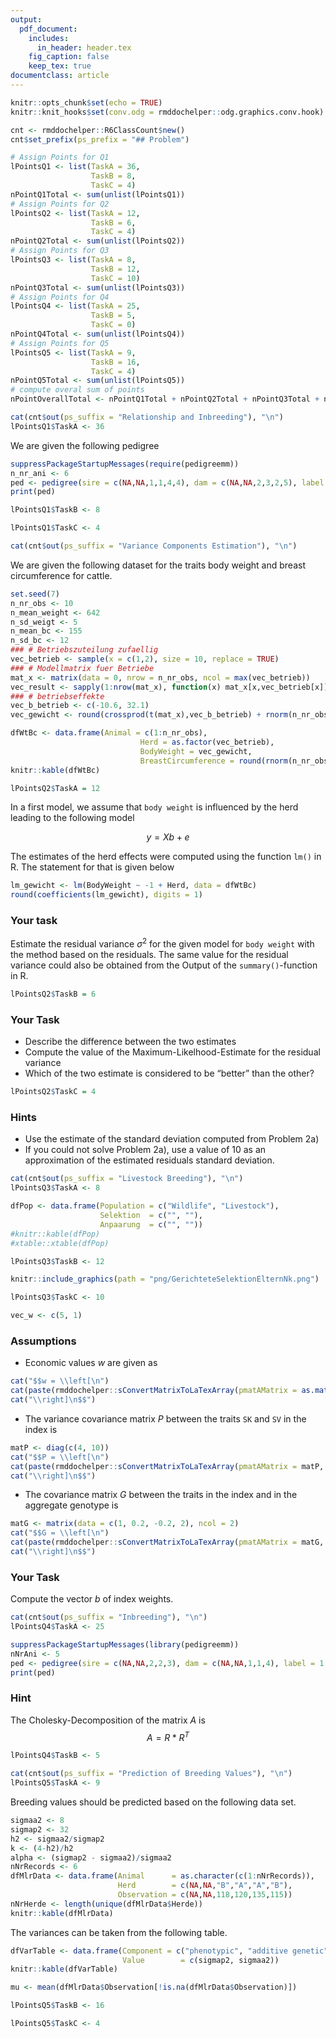 ```yaml
---
output:
  pdf_document:
    includes:
      in_header: header.tex
    fig_caption: false
    keep_tex: true
documentclass: article
---
```


```r
knitr::opts_chunk$set(echo = TRUE)
knitr::knit_hooks$set(conv.odg = rmddochelper::odg.graphics.conv.hook)
```

```r
cnt <- rmddochelper::R6ClassCount$new()
cnt$set_prefix(ps_prefix = "## Problem")
```


```r
# Assign Points for Q1
lPointsQ1 <- list(TaskA = 36,
                  TaskB = 8,
                  TaskC = 4)
nPointQ1Total <- sum(unlist(lPointsQ1))
# Assign Points for Q2
lPointsQ2 <- list(TaskA = 12,
                  TaskB = 6,
                  TaskC = 4)
nPointQ2Total <- sum(unlist(lPointsQ2))
# Assign Points for Q3
lPointsQ3 <- list(TaskA = 8,
                  TaskB = 12,
                  TaskC = 10)
nPointQ3Total <- sum(unlist(lPointsQ3))
# Assign Points for Q4
lPointsQ4 <- list(TaskA = 25,
                  TaskB = 5,
                  TaskC = 0)
nPointQ4Total <- sum(unlist(lPointsQ4))
# Assign Points for Q5
lPointsQ5 <- list(TaskA = 9,
                  TaskB = 16,
                  TaskC = 4)
nPointQ5Total <- sum(unlist(lPointsQ5))
# compute overal sum of points
nPointOverallTotal <- nPointQ1Total + nPointQ2Total + nPointQ3Total + nPointQ4Total + nPointQ5Total
```


\thispagestyle{empty}

\begin{tabular}{l}
ETH Zurich \\
D-USYS\\
Institute of Agricultural Sciences\\
\end{tabular}

\vspace{15ex}
\begin{center}
\huge
Final Exam  \\ \vspace{1ex}
Livestock Breeding and Genomics \\  \vspace{1ex}
FS 2017 \\

\normalsize
\vspace{7ex}
Peter von Rohr 
\end{center}

\vspace{7ex}
\begin{tabular}{p{5cm}lr}
  & \textsc{Date}  & \textsc{\emph{22. December 2017}} \\
  & \textsc{Begin} & \textsc{\emph{09:15 }}\\
  & \textsc{End}   & \textsc{\emph{11:15 }}\\ 
\end{tabular}

\vspace{5ex}
<!-- Table with Name -->
\large
\begin{tabular}{p{2.5cm}p{3cm}p{6cm}}
  &  Name:     &  \\
  &            &  \\
  &  Legi-Nr:  & \\
\end{tabular}
\normalsize

<!-- Table with Points -->

\vspace{9ex}
\begin{center}
\begin{tabular}{|p{3cm}|c|c|}
\hline
Problem  &  Maximal Number of Points  &  Number of Points Reached \\
\hline
1        &  `r nPointQ1Total`         & \\
\hline
2        &  `r nPointQ2Total`         & \\
\hline
3        &  `r nPointQ3Total`         & \\
\hline
4        &  `r nPointQ4Total`          & \\
\hline
5        &  `r nPointQ5Total`          & \\
\hline
Total    &  `r nPointOverallTotal`    & \\
\hline
\end{tabular}
\end{center}

\clearpage
\pagebreak



```r
cat(cnt$out(ps_suffix = "Relationship and Inbreeding"), "\n")
lPointsQ1$TaskA <- 36
```

We are given the following pedigree

```r
suppressPackageStartupMessages(require(pedigreemm))
n_nr_ani <- 6
ped <- pedigree(sire = c(NA,NA,1,1,4,4), dam = c(NA,NA,2,3,2,5), label = c(1:n_nr_ani))
print(ped)
```

\begin{enumerate}
\item[a)] Use the given pedigree to construct the numerator relationship matrix $A$
\points{`r lPointsQ1$TaskA`}
\end{enumerate}



\clearpage
\pagebreak

```r
lPointsQ1$TaskB <- 8
```

\begin{enumerate}
\item[b)] Which elements of the matrix $A$ contain the inbreeding coefficient $F_5$ of animal $5$? What is the value of the inbreeding coefficient $F_5$?
\points{`r lPointsQ1$TaskB`}
\end{enumerate}



\clearpage
\pagebreak

```r
lPointsQ1$TaskC <- 4
```

\begin{enumerate}
\item[c)] Which parents would $5$ need to have, such that $F_5 = 0$ would hold?
\points{`r lPointsQ1$TaskC`}
\end{enumerate}


\clearpage
\pagebreak

```r
cat(cnt$out(ps_suffix = "Variance Components Estimation"), "\n")
```
We are given the following dataset for the traits body weight and breast circumference for cattle.

```r
set.seed(7)
n_nr_obs <- 10
n_mean_weight <- 642
n_sd_weigt <- 5
n_mean_bc <- 155
n_sd_bc <- 12
### # Betriebszuteilung zufaellig
vec_betrieb <- sample(x = c(1,2), size = 10, replace = TRUE)
### # Modellmatrix fuer Betriebe
mat_x <- matrix(data = 0, nrow = n_nr_obs, ncol = max(vec_betrieb))
vec_result <- sapply(1:nrow(mat_x), function(x) mat_x[x,vec_betrieb[x]] <<- 1)
### # betriebseffekte
vec_b_betrieb <- c(-10.6, 32.1)
vec_gewicht <- round(crossprod(t(mat_x),vec_b_betrieb) + rnorm(n_nr_obs, mean = n_mean_weight, sd = n_sd_weigt), digits = 0)

dfWtBc <- data.frame(Animal = c(1:n_nr_obs),
                             Herd = as.factor(vec_betrieb),
                             BodyWeight = vec_gewicht,
                             BreastCircumference = round(rnorm(n_nr_obs, mean = n_mean_bc, sd = n_sd_bc), digits = 0))
knitr::kable(dfWtBc)
```

```r
lPointsQ2$TaskA = 12
```
\begin{enumerate}
\item[a)] What is the value for the estimated resiudal variance for the trait `body weight`, when the following assumptions are met.
\points{`r lPointsQ2$TaskA`}
\end{enumerate}

In a first model, we assume that `body weight` is influenced by the herd leading to the following model 

$$y = Xb + e$$

\begin{tabular}{lll}
wobei  &  & \\
       &  $y$  &  vector of observations for `body weight` \\
       &  $b$  &  vector of herd effects \\
       &  $X$  &  incidence matrix linking observations to herd effects \\
       &  $e$  &  vector with random resiudals with $E[e] = 0$ and $var(e) = I \sigma^2$
\end{tabular}

The estimates of the herd effects were computed using the function `lm()` in R. The statement for that is given below

```r
lm_gewicht <- lm(BodyWeight ~ -1 + Herd, data = dfWtBc)
round(coefficients(lm_gewicht), digits = 1)
```

### Your task
Estimate the residual variance $\sigma^2$ for the given model for `body weight` with the method based on the residuals. The same value for the residual variance could also be obtained from the Output of the `summary()`-function in R.


\clearpage
\pagebreak

```r
lPointsQ2$TaskB = 6
```
\begin{enumerate}
\item[b)] What is the difference between the estimated residual variance from Problem 2a) and the estimate of the residual variance based on Maximum Likelhood? 
\points{`r lPointsQ2$TaskB`}
\end{enumerate}

### Your Task

- Describe the difference between the two estimates
- Compute the value of the Maximum-Likelhood-Estimate for the residual variance
- Which of the two estimate is considered to be "better" than the other?


\clearpage
\pagebreak

```r
lPointsQ2$TaskC = 4
```
\begin{enumerate}
\item[c)] When the body weight of animal $11$ in herd $1$ was recorded, the scale broke down.  The body weight of animal $11$ is estimated such that it is within the range of $\pm 2$ standard deviations around the mean body weight for herd $1$. 
\points{`r lPointsQ2$TaskC`}
\end{enumerate}

### Hints
- Use the estimate of the standard deviation computed from Problem 2a)
- If you could not solve Problem 2a), use a value of $10$ as an approximation of the estimated residuals standard deviation.


\clearpage
\pagebreak

```r
cat(cnt$out(ps_suffix = "Livestock Breeding"), "\n")
lPointsQ3$TaskA <- 8
```

\begin{enumerate}
\item[a)] What is the difference between livestock population and wildlife populations with respect to the terms `selection` and `mating`? Please complete the following table.
\points{`r lPointsQ3$TaskA`}
\end{enumerate}

```r
dfPop <- data.frame(Population = c("Wildlife", "Livestock"),
                    Selektion  = c("", ""),
                    Anpaarung  = c("", ""))
#knitr::kable(dfPop)
#xtable::xtable(dfPop)
```
\vspace{3ex}
\begin{center}
\begin{tabular}{p{2cm}|p{5.5cm}|p{5.5cm}}
\hline
& & \\
Population & Selection & Mating \\
& & \\
\hline
& & \\
& & \\
Wildlife &  &  \\ 
& & \\
& & \\
\hline
& & \\
& & \\
Livestock &  &  \\ 
& & \\
& & \\
\hline
\end{tabular}
\end{center}


\clearpage
\pagebreak

```r
lPointsQ3$TaskB <- 12
```

\begin{enumerate}
\item[b)] In a selection scheme based on phenotypic observations, the distribution of the parents and the progeny is compared in the following diagram. Please put names on the labels in the following diagram.
\points{`r lPointsQ3$TaskB`}
\end{enumerate}

```r
knitr::include_graphics(path = "png/GerichteteSelektionElternNk.png")
```

\clearpage
\pagebreak


```r
lPointsQ3$TaskC <- 10
```

```r
vec_w <- c(5, 1)
```

\begin{enumerate}
\item[c)] In pig breeding the two meat quality traits \textbf{tenderness} (ZH) and \textbf{juiciness} (SH) should be considered in the aggregate genotype $H$. The economic values for the two traits are $w_{ZH} = `r vec_w[1]`$ und $w_{SH} = `r vec_w[2]`$. Because both traits in the aggregate genotype are difficult to measure, $H$ is estimated using an index $I$ which contains the traits \textbf{sheer force} (SK) and \textbf{drip loss} (SV) beinhaltet. What is the vector $b$ of index weights which follows from selection index theory? 
\end{enumerate}

### Assumptions
* Economic values $w$ are given as

```r
cat("$$w = \\left[\n")
cat(paste(rmddochelper::sConvertMatrixToLaTexArray(pmatAMatrix = as.matrix(vec_w), pnDigits = 0), collapse = "\n"))
cat("\\right]\n$$")
```

* The variance covariance matrix $P$ between the traits `SK` and `SV` in the index is

```r
matP <- diag(c(4, 10))
cat("$$P = \\left[\n")
cat(paste(rmddochelper::sConvertMatrixToLaTexArray(pmatAMatrix = matP, pnDigits = 0), collapse = "\n"))
cat("\\right]\n$$")
```

* The covariance matrix $G$ between the traits in the index and in the aggregate genotype is 

```r
matG <- matrix(data = c(1, 0.2, -0.2, 2), ncol = 2)
cat("$$G = \\left[\n")
cat(paste(rmddochelper::sConvertMatrixToLaTexArray(pmatAMatrix = matG, pnDigits = 1), collapse = "\n"))
cat("\\right]\n$$")
```

### Your Task
Compute the vector $b$ of index weights.


\clearpage
\pagebreak

```r
cat(cnt$out(ps_suffix = "Inbreeding"), "\n")
lPointsQ4$TaskA <- 25
```

\begin{enumerate}
\item[a)] The efficient computation of inbreeding in big pedigrees is baed on the Cholesky-Decomposition of the numerator relationship matrix $A$. Compute the matrix $R$ which results from the Cholesky-Decomposition for the following pedigree.
\points{`r lPointsQ4$TaskA`}
\end{enumerate}

```r
suppressPackageStartupMessages(library(pedigreemm))
nNrAni <- 5
ped <- pedigree(sire = c(NA,NA,2,2,3), dam = c(NA,NA,1,1,4), label = 1:nNrAni)
print(ped)
```

### Hint
The Cholesky-Decomposition of the matrix $A$ is
$$A = R*R^T$$

\clearpage
\pagebreak
```r
lPointsQ4$TaskB <- 5
```

\begin{enumerate}
\item[b)] Compute the inbreeding coefficients of the five animals in the pedigree of Problem  4a) based on the values in matrix $R$. 
\points{`r lPointsQ4$TaskB`}
\end{enumerate}

\clearpage
\pagebreak


```r
cat(cnt$out(ps_suffix = "Prediction of Breeding Values"), "\n")
lPointsQ5$TaskA <- 9
```
Breeding values should be predicted based on the following data set.

```r
sigmaa2 <- 8
sigmap2 <- 32
h2 <- sigmaa2/sigmap2
k <- (4-h2)/h2
alpha <- (sigmap2 - sigmaa2)/sigmaa2
nNrRecords <- 6
dfMlrData <- data.frame(Animal      = as.character(c(1:nNrRecords)),
                        Herd        = c(NA,NA,"B","A","A","B"),
                        Observation = c(NA,NA,118,120,135,115))
nNrHerde <- length(unique(dfMlrData$Herde))
knitr::kable(dfMlrData)
```

The variances can be taken from the following table.

```r
dfVarTable <- data.frame(Component = c("phenotypic", "additive genetic"),
                         Value        = c(sigmap2, sigmaa2))
knitr::kable(dfVarTable)
```

```r
mu <- mean(dfMlrData$Observation[!is.na(dfMlrData$Observation)])
```


\begin{enumerate}
\item[a)] Predict the breeding value of the 6 animals based on their own performance where the population mean $\mu$ corresponds to the average of the phenotypic observation 
\points{`r lPointsQ5$TaskA`}
\end{enumerate}


\clearpage
\pagebreak

```r
lPointsQ5$TaskB <- 16
```

\begin{enumerate}
\item[b)] Predict the breeding values for the animals in the table above using a BLUP animal model. Set up the model and the resulting mixed model equations. Transfer the information from the data into the model by filling the numeric values into the matrices and the vectors where possible. 
\points{`r lPointsQ5$TaskB`}
\end{enumerate}


\clearpage
\pagebreak

```r
lPointsQ5$TaskC <- 4
```

\begin{enumerate}
\item[c)] What are the differences when comparing the result from Problem a) and b)?
\points{`r lPointsQ5$TaskC`}
\end{enumerate}

